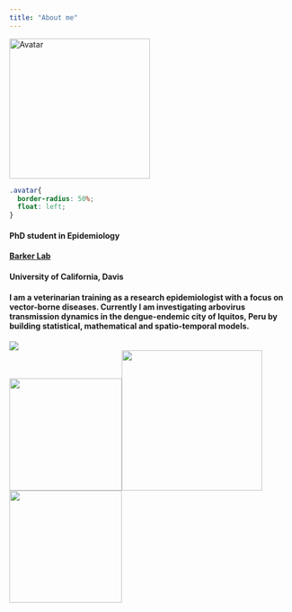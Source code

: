 ```yaml
---
title: "About me"
---
```


<div><img class="avatar" src="photos/lab_photo_double_crop.png" alt="Avatar" width="250" height="250">

```css
.avatar{
  border-radius: 50%;
  float: left;
}
```
 <div class="main-text"><h4>PhD student in Epidemiology</h4>
  <h4><a href="https://barkerlab.ucdavis.edu/">Barker Lab</a></h4>
  <h4>University of California, Davis</h4>
<h4>I am a veterinarian training as a research epidemiologist with a focus on vector-borne diseases. Currently I am investigating arbovirus transmission dynamics in the dengue-endemic city of Iquitos, Peru by building statistical, mathematical and spatio-temporal models.<h4><div>
 
  <div class="main-photo"><img src="photos/iqt_flotando.jpeg"></div>

<div class="bottom-photo"><img src="photos/ucd_logo.png" style="width:200px;"><img src="photos/pacvec_logo.png" style="width:250px;"><img src="photos/dart_logo.png" style="width:200px;"></div>
